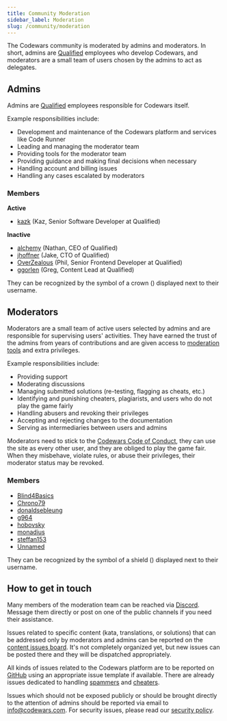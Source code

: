 ```yaml
---
title: Community Moderation
sidebar_label: Moderation
slug: /community/moderation
---
```



The Codewars community is moderated by admins and moderators. In short, admins are [Qualified](https://www.qualified.io/) employees who develop Codewars, and moderators are a small team of users chosen by the admins to act as delegates.

## Admins

Admins are [Qualified](https://www.qualified.io) employees responsible for Codewars itself.

Example responsibilities include:

- Development and maintenance of the Codewars platform and services like Code Runner
- Leading and managing the moderator team
- Providing tools for the moderator team
- Providing guidance and making final decisions when necessary
- Handling account and billing issues
- Handling any cases escalated by moderators

### Members

**Active**

- [kazk](https://www.codewars.com/users/kazk) (Kaz, Senior Software Developer at Qualified)

**Inactive**

- [alchemy](https://www.codewars.com/users/alchemy) (Nathan, CEO of Qualified)
- [jhoffner](https://www.codewars.com/users/jhoffner) (Jake, CTO of Qualified)
- [OverZealous](https://www.codewars.com/users/OverZealous) (Phil, Senior Frontend Developer at Qualified)
- [ggorlen](https://www.codewars.com/users/ggorlen) (Greg, Content Lead at Qualified)

They can be recognized by the symbol of a crown (<Aligned icon={IconCrown} />) displayed next to their username.

## Moderators

Moderators are a small team of active users selected by admins and are responsible for supervising users' activities. They have earned the trust of the admins from years of contributions and are given access to [moderation tools](/community/moderation/tools/) and extra privileges.

Example responsibilities include:

- Providing support
- Moderating discussions
- Managing submitted solutions (re-testing, flagging as cheats, etc.)
- Identifying and punishing cheaters, plagiarists, and users who do not play the game fairly
- Handling abusers and revoking their privileges
- Accepting and rejecting changes to the documentation
- Serving as intermediaries between users and admins

Moderators need to stick to the [Codewars Code of Conduct](/community/rules/), they can use the site as every other user, and they are obliged to play the game fair. When they misbehave, violate rules, or abuse their privileges, their moderator status may be revoked.

### Members

- [Blind4Basics](https://www.codewars.com/users/Blind4Basics)
- [Chrono79](https://www.codewars.com/users/Chrono79)
- [donaldsebleung](https://www.codewars.com/users/donaldsebleung)
- [g964](https://www.codewars.com/users/g964)
- [hobovsky](https://www.codewars.com/users/hobovsky)
- [monadius](https://www.codewars.com/users/monadius)
- [steffan153](https://www.codewars.com/users/steffan153)
- [Unnamed](https://www.codewars.com/users/Unnamed)

They can be recognized by the symbol of a shield (<Aligned icon={IconShield} />) displayed next to their username.

## How to get in touch

Many members of the moderation team can be reached via [Discord](https://discord.com/channels/846624424199061524/850434952813740073). Message them directly or post on one of the public channels if you need their assistance.

Issues related to specific content (kata, translations, or solutions) that can be addressed only by moderators and admins can be reported on the [content issues board](https://github.com/codewars/content-issues/issues). It's not completely organized yet, but new issues can be posted there and they will be dispatched appropriately.

All kinds of issues related to the Codewars platform are to be reported on [GitHub](https://github.com/codewars/codewars.com/issues) using an appropriate issue template if available. There are already issues dedicated to handling [spammers](https://github.com/codewars/codewars.com/issues/1493) and [cheaters](https://github.com/codewars/codewars.com/issues/1378).

Issues which should not be exposed publicly or should be brought directly to the attention of admins should be reported via email to <info@codewars.com>. For security issues, please read our [security policy](https://github.com/codewars/codewars.com/security/policy).
